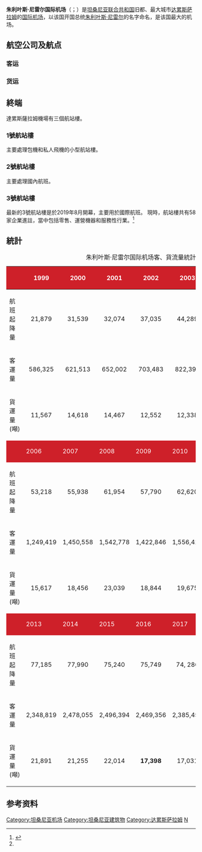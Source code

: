 {{Infobox Airport 
| airport_name = <center>朱利叶斯·尼雷尔国际机场<br><small>{{lang|sw|Uwanja wa ndege wa Kimataifa wa Julius Nyerere}}</small></center>
| photo        = D80-2007-03-26 25.JPG
| caption      = 
| IATA         = DAR
| ICAO         = HTDA
| type         = [[民用航空|民用]]
| owner        = 
| run bu       = 坦桑尼亚机场管理局
| city         = [[坦桑尼亚|坦桑尼亚]][[达累斯萨拉姆|达累斯萨拉姆]]
| location     = 达累斯萨拉姆
| elevation    = 60米
| coordinates  = {{Coord|06|52|32|S|39|12|07|E|type:airport|display=inline,title}}
| website      = https://web.archive.org/web/20090616183747/http://jnia.aero/
| metric-elev  = 
| metric-rwy   = 
| runway1_heading = 05/23
| runway1_feet  = 9,842
| runway1_meter = 3,000
| runway1_surface = 瀝青
| runway2_heading = 14/32
| runway2_feet = 3,280
| runway2_meter = 1,000
| runway2_surface = 瀝青
| stat-year    = 
| stat1-header = 
| stat1-data   = 
| stat2-header = 
| stat2-data   = 
| footnotes    = [[坦桑尼亞民航局|坦桑尼亞民航局]]<ref name="Consolidated Traffic Statistics">{{cite web | url= http://www.taa.go.tz/index.php/download/statisticts/44-traffic-statistics-1/file | title= Consolidated Traffic Statistics | format= [[XLSX|XLSX]] | publisher= [[坦桑尼亞民航局|坦桑尼亞民航局]] | accessdate= 2017年12月1日 | archive-url= https://web.archive.org/web/20180725054419/http://www.taa.go.tz/index.php/download/statisticts/44-traffic-statistics-1/file | archive-date= 2018年7月25日 | dead-url= yes }}</ref>
}}

'''朱利叶斯·尼雷尔国际机场'''（{{lang-sw|'''Uwanja wa ndege wa Kimataifa wa Julius Nyerere'''}}；{{airport codes|DAR|HTDA}}）是[[坦桑尼亚联合共和国|坦桑尼亚联合共和国]]旧都、最大城市[[达累斯萨拉姆|达累斯萨拉姆]]的[[国际机场|国际]][[机场|机场]]，以该国开国总统[[朱利叶斯·尼雷尔|朱利叶斯·尼雷尔]]的名字命名，是该国最大的机场。

==航空公司及航点==
===客运===
{{Airport-dest-list
| {{flagicon|TZA}}[[坦桑尼亚航空|坦桑尼亚航空]] |'''國內：'''[[布科巴機場|布科巴]]、[[杜篤瑪機場|杜篤瑪]]、[[伊林加機場|伊林加]]、[[基戈马機場|基戈马]]、[[乞力馬扎羅機場|乞力馬扎羅]]、[[松格维機場|姆貝亞]]、[[姆特華拉機場|姆特華拉]]、[[姆萬紮機場|姆萬紮]]、[[松蓋阿機場|松蓋阿]]、[[塔波拉機場|塔波拉]] 、{{link-en|桑給巴爾機場|Abeid Amani Karume International Airport|桑給巴爾}}<br>'''國際：'''[[布瓊布拉國際機場|布琼布拉]]、[[哈拉雷國際機場|哈拉雷]]、[[恩德培国际机场|坎帕拉]]、[[奥利弗·坦博国际机场|约翰内斯堡]]、[[肯尼思·卡翁达国际机场|卢萨卡]]、[[赛义德·易卜拉欣王子国际机场|莫罗尼]]、[[賈特拉帕蒂·希瓦吉·馬哈拉傑國際機場|孟買]]、[[廣州白雲國際機場|廣州]]
| {{flagicon|TZA}}{{link-en|合金航空|Auric Air}} | [[杜篤瑪機場|杜篤瑪]]、[[伊林加機場|伊林加]]、[[馬菲亞機場|馬菲亞]]、[[莫羅戈羅飛行場|莫羅戈羅]]、[[奔巴機場|奔巴]]、[[坦噶機場|坦噶]]、{{link-en|桑給巴爾機場|Abeid Amani Karume International Airport|桑給巴爾}}
| {{flagicon|TZA}}{{link-en|沿海航空|Coastal Aviation}}| [[阿魯沙機場|阿魯沙]]、[[基卢瓦机场|基卢瓦]]、[[馬菲亞機場|馬菲亞]]、[[曼雅拉湖機場|曼雅拉]]、[[莫希機場|莫希]]、[[奔巴機場|奔巴]]、[[薩阿達尼國家公園|薩阿達尼]]、{{link-en|洛基洛格飛行場|Mtemere Airstrip|塞盧斯}}、[[塞羅勒那飛行場|塞羅勒那]]、[[鬆戈鬆戈飛行場|鬆戈鬆戈]]、[[坦噶機場|坦噶]]、{{link-en|桑給巴爾機場|Abeid Amani Karume International Airport|桑給巴爾}}
| {{flagicon|TZA}}{{tsl|en|Fastjet|Fastjet}} |'''國內：'''{{tsl|en|Kilimanjaro International Airport|Kilimanjaro}}, {{tsl|en|Songwe Airport|Mbeya–Songwe}}, {{tsl|en|Mwanza Airport|Mwanza}} <br>'''國際：'''[[哈拉雷國際機場|哈拉雷]]（暫停）、[[肯尼思·卡翁达国际机场|卢萨卡]]（暫停）<ref>{{Cite web |url=http://atwonline.com/airports-amp-routes/fastjet-launch-second-international-route-february |title=存档副本 |accessdate=2014-05-12 |archive-date=2016-09-20 |archive-url=https://web.archive.org/web/20160920154929/http://atwonline.com/airports-amp-routes/fastjet-launch-second-international-route-february |dead-url=yes }}</ref> 
| {{flagicon|TZA}}{{link-en|热带航空|Tropical Air}} | [[阿魯沙機場|阿魯沙]]、[[馬菲亞機場|馬菲亞]]、{{link-en|桑給巴爾機場|Abeid Amani Karume International Airport|桑給巴爾}}<ref>{{Cite web |url=https://storage.aerocrs.com/217/system/Time%20table%20jun%2013(1).pdf |title=Tropical Air (Z) Ltd Schedule Flights - Timetable 2013, June 2013 |access-date=2014-05-12 |archive-date=2020-09-22 |archive-url=https://web.archive.org/web/20200922070155/https://storage.aerocrs.com/217/system/Time%20table%20jun%2013(1).pdf |dead-url=no }}</ref> 
| {{flagicon|TZA}}{{link-en|ZanAir}}| [[阿魯沙機場|阿魯沙]]、[[馬菲亞機場|馬菲亞]]、[[薩阿達尼國家公園|薩阿達尼]]、{{link-en|洛基洛格飛行場|Mtemere Airstrip|塞盧斯}}、{{link-en|桑給巴爾機場|Abeid Amani Karume International Airport|桑給巴爾}}
| {{nowrap|{{flagicon|TZA}}[[精密航空|精密航空]] }} |'''國內：'''[[阿魯沙機場|阿魯沙]]、[[基戈马機場|基戈马]]、[[乞力馬扎羅機場|乞力馬扎羅]]、[[姆特華拉機場|姆特華拉]]、[[穆索馬機場|穆索馬]]、[[姆萬紮機場|姆萬紮]]、[[塞羅勒那飛行場|塞羅勒那]]、{{link-en|桑給巴爾機場|Abeid Amani Karume International Airport|桑給巴爾}}<br>'''國際：'''[[布瓊布拉國際機場|布琼布拉]]、[[恩德培国际机场|坎帕拉]]、[[赛义德·易卜拉欣王子国际机场|莫罗尼]]、[[乔莫·肯雅塔国际机场|内罗比]] 
| {{flagicon|TZA}}{{link-en|As Salaam Air}}|{{link-en|桑給巴爾機場|Abeid Amani Karume International Airport|桑給巴爾}}
| {{flagicon|科摩羅}}[[科摩罗航空|科摩罗航空]] | [[昂儒昂机场|昂儒昂]]、[[赛义德·易卜拉欣王子国际机场|莫罗尼]] 
| {{flagicon|科摩羅}}[[AB航空|AB航空]]|[[赛义德·易卜拉欣王子国际机场|莫罗尼]]
| {{flagicon|科摩羅}}[[Int'Air_Îles|Int'Air Îles]]|[[赛义德·易卜拉欣王子国际机场|莫罗尼]]
| {{flagicon|KEN}}[[肯尼亚航空|肯尼亚航空]] |  [[乔莫·肯雅塔国际机场|内罗比]] 
|{{flagicon|莫桑比克}}[[莫三比克航空|莫三比克航空]]| [[马普托国际机场|马普托]]、[[彭巴機場|彭巴]]、[[乔莫·肯雅塔国际机场|内罗比]] 
| {{flagicon|马拉维}}[[马拉维航空|马拉维航空]]| [[利隆圭国际机场|利隆圭]] <ref>{{Cite web |url=http://airlineroute.net/2014/01/10/et-llwblz-jan14update2/ |title=Malawi Airlines begin service to Dar es Salaam from Lilongwe from January 2014. |accessdate=2014-05-12 |archive-date=2016-03-04 |archive-url=https://web.archive.org/web/20160304094436/http://airlineroute.net/2014/01/10/et-llwblz-jan14update2/ |dead-url=no }}</ref> 
| {{flagicon|RWA}}[[盧安達航空|盧安達航空]] | [[基加利国际机场|基加利]] 
|{{flagicon|UGA}} [[烏干達航空|烏干達航空]]|[[恩德培国际机场|坎帕拉]]（2019年8月29日開辦）
| {{flagicon|SAF}}[[南非航空|南非航空]]| [[奥利弗·坦博国际机场|约翰内斯堡]] 
| {{flagicon|MUS}} [[毛里裘斯航空|毛里裘斯航空]]|[[西沃薩古爾·拉姆古蘭爵士國際機場|路易港]]
| {{flagicon|ZIM}}[[辛巴威航空|辛巴威航空]]|[[哈拉雷國際機場|哈拉雷]]（暫停）
| {{flagicon|EGY}}[[埃及航空|埃及航空]] | [[开罗国际机场|开罗]] 
|{{flagicon|ETH}}[[埃塞俄比亚航空|埃塞俄比亚航空]]| [[博莱国际机场|亚的斯亚贝巴]] 
| {{flagicon|UAE}}[[阿联酋航空|-{阿}-聯酋航空]] | [[杜拜国际机场|杜拜]] 
| {{flagicon|UAE}}[[杜拜航空|杜拜航空]] |[[杜拜国际机场|杜拜]]
| {{flagicon|OMN}}[[阿曼航空|阿曼航空]] | [[馬斯喀特國際機場|马斯喀特]] 、{{link-en|桑給巴爾機場|Abeid Amani Karume International Airport|桑給巴爾}}
| {{flagicon|QAT}}[[卡塔尔航空|卡塔尔航空]] | [[哈馬德國際機場|多哈]] 
| {{flagicon|TUR}}[[土耳其航空|土耳其航空]] | [[伊斯坦堡国际机场|伊斯坦堡]]
| {{flagicon|HOL}}[[荷兰皇家航空|荷兰皇家航空]] | [[阿姆斯特丹史基浦機場|阿姆斯特丹]]
| {{flagicon|CHE}}[[瑞士国际航空|瑞士国际航空]] | [[苏黎世机场|苏黎世]] 
}}

===货运===
{{Airport-dest-list
|{{flagicon|肯尼亚}}{{tsl|en|Astral Aviation|Astral Aviation}}| [[乔莫·肯雅塔国际机场|内罗毕-乔莫·肯雅塔]]
| {{flagicon|阿拉伯聯合大公國}}[[阿提哈德航空|阿提哈德航空]]貨運 |阿布達比、奈洛比
|{{flagicon|荷兰}}[[马丁航空|马丁航空]] / [[荷兰皇家航空|荷兰皇家航空]]| [[阿姆斯特丹史基浦機場|阿姆斯特丹-史基浦]]|
}}

==終端==
達累斯薩拉姆機場有三個航站樓。

=== 1號航站樓===
主要處理包機和私人飛機的小型航站樓。

=== 2號航站樓===
主要處理國內航班。

=== 3號航站樓===
最新的3號航站樓是於2019年8月開幕，主要用於國際航班。 現時，航站樓共有58家企業進註，當中包括零售、運營機器和服務性行業。<ref>{{cite web|url=https://www.thecitizen.co.tz/news/Local-businesses-to-be-given-priority-at-Julius-Nyerere/1840340-5205962-h4lv1g/index.html|title=Local businesses to be given priority at Julius Nyerere International Airport’s terminal 3|work=[[The_Citizen_(Tanzania)|The Citizen]]|date=2019年8月22日|accessdate=2019年8月6日|archive-date=2019年7月24日|archive-url=https://web.archive.org/web/20190724114457/https://www.thecitizen.co.tz/news/Local-businesses-to-be-given-priority-at-Julius-Nyerere/1840340-5205962-h4lv1g/index.html|dead-url=no}}</ref>

==統計==
{| class="wikitable"
|- style="text-align:center;"
|+朱利叶斯·尼雷尔国际机场客、貨流量統計<ref name="Consolidated Traffic Statistics" />
!style="background: #CE2029;" |
! style="background: #CE2029;" | <span style="color:white;">1999</span>
! style="background: #CE2029;" | <span style="color:white;">2000</span>
! style="background: #CE2029;" | <span style="color:white;">2001</span>
! style="background: #CE2029;" | <span style="color:white;">2002</span>
! style="background: #CE2029;" | <span style="color:white;">2003</span>
! style="background: #CE2029;" | <span style="color:white;">2004</span>
! style="background: #CE2029;" | <span style="color:white;">2005</span>
|-
| 航班起降量
| align=center|21,879
| align=center|31,539
| align=center|32,074
| align=center|37,035
| align=center|44,289
| align=center|49,523
| align=center|50,604
|-
| 客運量
| align=center|586,325
| align=center|621,513 
| align=center|652,002 
| align=center|703,483
| align=center|822,398
| align=center|1,011,392
| align=center|1,124,235 
|-
| 貨運量<br>(噸)
| align=center|11,567 
| align=center|14,618
| align=center|14,467
| align=center|12,552
| align=center|12,338
| align=center|17,863
| align=center|15,575
|-
!style="background: #CE2029;" |
! style="background: #CE2029;" | <span style="color:white;">2006</span>
! style="background: #CE2029;" | <span style="color:white;">2007</span>
! style="background: #CE2029;" | <span style="color:white;">2008</span>
! style="background: #CE2029;" | <span style="color:white;">2009</span>
! style="background: #CE2029;" | <span style="color:white;">2010</span>
! style="background: #CE2029;" | <span style="color:white;">2011</span>
! style="background: #CE2029;" | <span style="color:white;">2012</span>
|-
| 航班起降量
| align=center|53,218
| align=center|55,938
| align=center|61,954
| align=center|57,790
| align=center|62,620
| align=center|70,460
| align=center|75,564
|-
| 客運量
| align=center|1,249,419
| align=center|1,450,558
| align=center|1,542,778
| align=center|1,422,846
| align=center|1,556,410
| align=center|1,829,219
| align=center|2,088,282
|-
| 貨運量<br>(噸)
| align=center|15,617
| align=center|18,456
| align=center|23,039
| align=center|18,844
| align=center|19,675
| align=center|23,946
| align=center|25,412
|-
|style="background: #CE2029;" | 
! style="background: #CE2029;" | <span style="color:white;">2013</span>
! style="background: #CE2029;" | <span style="color:white;">2014</span>
! style="background: #CE2029;" | <span style="color:white;">2015</span>
! style="background: #CE2029;" | <span style="color:white;">2016</span>
! style="background: #CE2029;" | <span style="color:white;">2017</span>
|
|-
|航班起降量
| align=center|77,185
| align=center|77,990
| align=center|75,240
! align=center|75,749
| align=center|74, 286
|
|-
|客運量
| align=center|2,348,819
| align=center|2,478,055
| align=center|2,496,394
! align=center|2,469,356
| align=center|2,385,456
|
|-
|貨運量<br>(噸)
| align=center|21,891
| align=center|21,255
| align=center|22,014
! align=center|'''17,398'''
| align=center|17,031
|
|}
==参考资料==
{{Reflist|2}}

[[Category:坦桑尼亚机场|Category:坦桑尼亚机场]]
[[Category:坦桑尼亚建筑物|Category:坦桑尼亚建筑物]]
[[Category:达累斯萨拉姆|Category:达累斯萨拉姆]]
[[Category:冠以人名的非洲機場|N]]